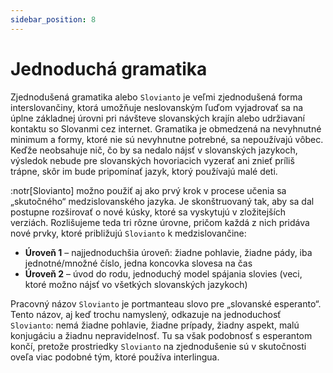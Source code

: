 ```yaml
---
sidebar_position: 8
---
```



# Jednoduchá gramatika

Zjednodušená gramatika alebo `Slovianto` je veľmi zjednodušená forma interslovančiny, ktorá umožňuje neslovanským ľuďom vyjadrovať sa na úplne základnej úrovni pri návšteve slovanských krajín alebo udržiavaní kontaktu so Slovanmi cez internet. Gramatika je obmedzená na nevyhnutné minimum a formy, ktoré nie sú nevyhnutne potrebné, sa nepoužívajú vôbec. Keďže neobsahuje nič, čo by sa nedalo nájsť v slovanských jazykoch, výsledok nebude pre slovanských hovoriacich vyzerať ani znieť príliš trápne, skôr im bude pripomínať jazyk, ktorý používajú malé deti.

:notr[Slovianto] možno použiť aj ako prvý krok v procese učenia sa „skutočného“ medzislovanského jazyka. Je skonštruovaný tak, aby sa dal postupne rozširovať o nové kúsky, ktoré sa vyskytujú v zložitejších verziách. Rozlišujeme teda tri rôzne úrovne, pričom každá z nich pridáva nové prvky, ktoré približujú `Slovianto` k medzislovančine:

- **Úroveň 1** – najjednoduchšia úroveň: žiadne pohlavie, žiadne pády, iba jednotné/množné číslo, jedna koncovka slovesa na čas
- **Úroveň 2** ​​– úvod do rodu, jednoduchý model spájania slovies (veci, ktoré možno nájsť vo všetkých slovanských jazykoch)

Pracovný názov `Slovianto` je portmanteau slovo pre „slovanské esperanto“. Tento názov, aj keď trochu namyslený, odkazuje na jednoduchosť `Slovianto`: nemá žiadne pohlavie, žiadne prípady, žiadny aspekt, malú konjugáciu a žiadnu nepravidelnosť. Tu sa však podobnosť s esperantom končí, pretože prostriedky `Slovianto` na zjednodušenie sú v skutočnosti oveľa viac podobné tým, ktoré používa interlingua.

<DocCardList />

